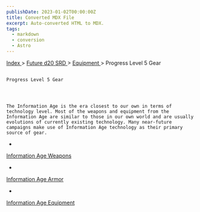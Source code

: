 ```yaml
---
publishDate: 2023-01-02T00:00:00Z
title: Converted MDX File
excerpt: Auto-converted HTML to MDX.
tags:
  - markdown
  - conversion
  - Astro
---
```







[
      Index
     ](-index)
     >
     [
      Future d20 SRD
     ](future-d20-srd-index)
     >
     [
      Equipment
     ](future-d20-srd-equipment-index)
     > Progress Level 5 Gear
    




## 
    Progress Level 5 Gear
   



    The Information Age is the era closest to our own in terms of technology level. Most of the weapons and equipment from the Information Age are similar to those in our own world and are usually evolutions of currently existing technology. Many near-future campaigns make use of Information Age technology as their primary source of gear.
   


- 
[
      Information
      Age Weapons
     ](future-d20-srd-equipment-information-age-weapons)

- 
[
      Information
      Age Armor
     ](future-d20-srd-equipment-information-age-armor)

- 
[
      Information
      Age Equipment
     ](future-d20-srd-equipment-information-age-equipment)






